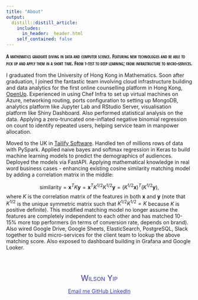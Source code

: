 ```yaml
---
title: "About"
output:
  distill::distill_article:
    includes: 
      in_header: _header.html
    self_contained: false
---
```


<style>

d-title h1 {
  /* font-family: 'Open Sans Condensed', Roboto, Helvetica, Arial, sans; */
  font-style: normal;
  font-variant: small-caps;
  font-weight: 400;
  font-size: 300%;
  color: #040404;
  margin-top: 2.1rem;
  margin-bottom: 1.2rem;
  padding-bottom: 1rem;
}

.headline p {
  font-family: 'Open Sans Condensed', Roboto, Helvetica, Arial, sans;
  font-variant: small-caps;
}
</style>

<div class="headline">
A mathematics graduate diving in data and computer science. Featuring new technologies and be able to pick up and apply them in a short time. From t-test to deep learning; from infrastructure to micro-services. 
</div>

I graduated from the University of Hong Kong in Mathematics. Soon after graduation, I joined the fantastic team involving cloud infrastructure building and data analytics for the first online counselling platform in Hong Kong, [OpenUp](https://www.openup.hk/). Experienced in using Chef Infra to set up virtual machines on Azure, networking routing, ports configuration to setting up MongoDB, analytics platform like Jupyter Lab and RStudio Server, visualisation platform like Shiny Dashboard. Also performed statistical analysis on the data. Applying a zero-truncated one-inflated negative binomial regression on count to identify repeated users, helping service team in manpower allocation. 

Moved to the UK in [Tailify Software](https://www.tailify.com/). Handled ten of millions rows of data with PySpark. Applied naive bayes and softmax regression in Keras to build machine learning models to predict the demographics of audiences. Deployed the models via FastAPI. Applying mathematical knowledge in real word business cases - enhancing existing cosine similarity matching model by adding a correlation matrix in the middle: 

$$\text{similarity} = \mathbf{x}^T K \mathbf{y} = \mathbf{x}^T K^{1/2} K^{1/2} \mathbf{y} = (K^{1/2} \mathbf{x})^T (K^{1/2} \mathbf{y}),$$
where $K$ is the correlation matrix of the features in both $\mathbf{x}$ and $\mathbf{y}$ (note that $K^{1/2}$ is the unique symmetric matrix such that $K^{1/2} K^{1/2} = K$ because $K$ is positive definite). This modified matching model no longer assume the features are completely independent to each other and has matched 10-15% more top performers (in terms of conversion rate, depends on brand). Also wired Google Drive, Google Sheets, ElasticSearch, PostgreSQL, Slack together to build micro-services for the client team to lookup the above matching score. Also exposed to dashboard building in Grafana and Google Looker. 

<br><br>

<div style='text-align: center;  color: #3a3a9f'>
<span itemprop="name" style="font-variant: small-caps; color: #3a3a9f; font-size: 150%">Wilson Yip</span>

<a style='color: #3a3a9f' href="mailto:wilsonyip@elitemail.org" title="Email me" class = 'social-icon'><span class="fa-stack fa-lg" aria-hidden="true">
  <i class="fa fa-circle fa-stack-2x"></i>
  <i class="fa fa-envelope fa-stack-1x fa-inverse"></i>
</span>
<span class="sr-only">Email me</span>
</a>
<a style='color: #3a3a9f'href="https://github.com/wilsonkkyip" title="GitHub" class = 'social-icon'>
  <span class="fa-stack fa-lg" aria-hidden="true">
    <i class="fa fa-circle fa-stack-2x"></i>
    <i class="fa fa-github fa-stack-1x fa-inverse"></i>
  </span>
  <span class="sr-only">GitHub</span>
</a>
<a style='color: #3a3a9f' href="https://www.linkedin.com/in/wilsonkkyip/" title="LinkedIn" class = 'social-icon'><span class="fa-stack fa-lg" aria-hidden="true">
  <i class="fa fa-circle fa-stack-2x"></i>
  <i class="fa fa-linkedin fa-stack-1x fa-inverse"></i>
</span>
<span class="sr-only">LinkedIn</span>
</a>

</div>

